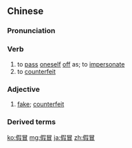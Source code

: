 ==Chinese==
{{zh-forms}}

===Pronunciation===
{{zh-pron
|m=jiǎmào,er=y
|c=gaa2 mou6
|h=pfs=ká-mo
|mn=ká-mō͘
|cat=v,a
}}

===Verb===
{{zh-verb}}

# to [[pass]] [[oneself]] [[off]] as; to [[impersonate]]
# to [[counterfeit]]

===Adjective===
{{zh-adj}}

# [[fake]]; [[counterfeit]]

===Derived terms===
{{zh-der|假冒偽劣}}

{{zh-cat|Advanced}}

[[ko:假冒]]
[[mg:假冒]]
[[ja:假冒]]
[[zh:假冒]]